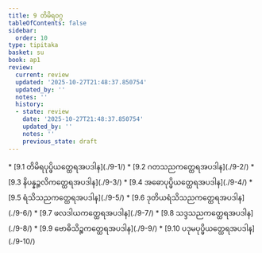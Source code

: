 ```yaml
---
title: 9 တိမိရဝဂ္ဂ
tableOfContents: false
sidebar:
  order: 10
type: tipitaka
basket: su
book: ap1
review:
  current: review
  updated: '2025-10-27T21:48:37.850754'
  updated_by: ''
  notes: ''
  history:
  - state: review
    date: '2025-10-27T21:48:37.850754'
    updated_by: ''
    notes: ''
    previous_state: draft
---
```



<ReviewStatus review={frontmatter.review} showDetails={true} />

<HypothesisAnnotation frontmatter={frontmatter} />

<DynamicBreadcrumb />



<TableOfContents book="ap1" section="9">
* [9.1 တိမိရပုပ္ဖိယတ္ထေရအပဒါန](./9-1/)
* [9.2 ဂတသညကတ္ထေရအပဒါန](./9-2/)
* [9.3 နိပန္နဉ္ဇလိကတ္ထေရအပဒါန](./9-3/)
* [9.4 အဓောပုပ္ဖိယတ္ထေရအပဒါန](./9-4/)
* [9.5 ရံသိသညကတ္ထေရအပဒါန](./9-5/)
* [9.6 ဒုတိယရံသိသညကတ္ထေရအပဒါန](./9-6/)
* [9.7 ဖလဒါယကတ္ထေရအပဒါန](./9-7/)
* [9.8 သဒ္ဒသညကတ္ထေရအပဒါန](./9-8/)
* [9.9 ဗောဓိသိဉ္စကတ္ထေရအပဒါန](./9-9/)
* [9.10 ပဒုမပုပ္ဖိယတ္ထေရအပဒါန](./9-10/)
</TableOfContents>